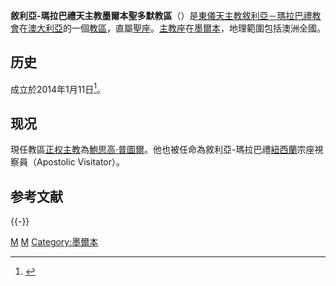 {{Infobox Roman Catholic diocese
|Roman Catholic Diocese of = 敘利亞-瑪拉巴禮<br>天主教墨爾本聖多默教區
|Latin name of diocese = Eparchia Sancti Thomae Apostoli Melburnensis  Syrorum-Malabarensium
|image = 
|caption =
|location = [[澳大利亞|澳大利亞]]
|territory = 全國
|population = 30,000
|rite = [[敘利亞－瑪拉巴禮教會|敘利亞－瑪拉巴禮]]
|patron = 
|province = 直屬聖座
|established = 2014年
|cathedral = 天主之母主教座堂
|co-cathedral =
|leadership =
|website =
|pope = 
|metropolitan = 
|ordinary = 鮑思高·普圖爾
|coadjutor archbishop =
|coadjutor bishop =
|auxiliary =
|emeritus =
}}

'''敘利亞-瑪拉巴禮天主教墨爾本聖多默教區'''（{{lang-la|Eparchia Sancti Thomae Apostoli Melburnensis Syrorum-Malabarensium}}）是[[東儀天主教|東儀天主教]][[敘利亞－瑪拉巴禮教會|敘利亞－瑪拉巴禮教會]]在[[澳大利亞|澳大利亞]]的一個[[教區|教區]]，直屬[[聖座|聖座]]。[[主教座|主教座]]在[[墨爾本|墨爾本]]，地理範圍包括澳洲全國。

== 历史 ==
成立於2014年1月11日<ref name="eng">{{cite news
|publisher = [[梵蒂岡電台|梵蒂岡電台]]
|date = 2014年1月11日
|title = Pope Francis erects New Syro-Malabar Diocese in Australia with Bishop Puthur
|url = http://en.radiovaticana.va/news/2014/01/11/pope_erects_new_syro-malabar_diocese_in_australia_with_bishop_bosco/in2-763109
|accessdate = 2014年1月12日
|archive-date = 2014年1月12日
|archive-url = https://web.archive.org/web/20140112192301/http://en.radiovaticana.va/news/2014/01/11/pope_erects_new_syro-malabar_diocese_in_australia_with_bishop_bosco/in2-763109
|dead-url = no
}}</ref>。

== 现况 ==
現任教區[[正权主教|正权主教]]為[[鮑思高·普圖爾|鮑思高·普圖爾]]。他也被任命為敘利亞-瑪拉巴禮[[紐西蘭|紐西蘭]]宗座視察員（Apostolic Visitator）。

== 参考文献 ==
{{Reflist}}

{{-}}
{{澳大利亞天主教教區}}
{{敘利亞-瑪拉巴禮天主教教區}}

[[Category:澳大利亞天主教教區|M]]
[[Category:敘利亞-瑪拉巴禮天主教教區|M]]
[[Category:墨爾本|Category:墨爾本]]